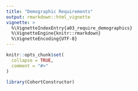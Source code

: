 ```yaml
---
title: "Demographic Requirements"
output: rmarkdown::html_vignette
vignette: >
  %\VignetteIndexEntry{a03_require_demographics}
  %\VignetteEngine{knitr::rmarkdown}
  %\VignetteEncoding{UTF-8}
---
```


```r
knitr::opts_chunk$set(
  collapse = TRUE,
  comment = "#>"
)
```

```r
library(CohortConstructor)
```
